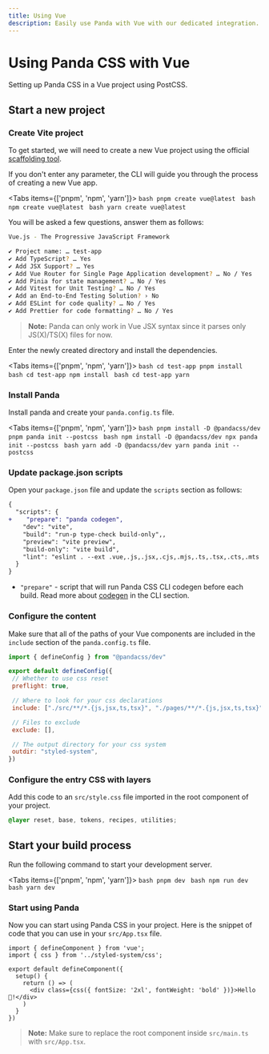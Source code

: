 ```yaml
---
title: Using Vue
description: Easily use Panda with Vue with our dedicated integration.
---
```


# Using Panda CSS with Vue

Setting up Panda CSS in a Vue project using PostCSS.

## Start a new project

<Steps>

### Create Vite project

To get started, we will need to create a new Vue project using the official [scaffolding tool](https://github.com/vuejs/create-vue).

If you don't enter any parameter, the CLI will guide you through the process of creating a new Vue app.

<Tabs items={['pnpm', 'npm', 'yarn']}>
  <Tab>
    ```bash
    pnpm create vue@latest
    ```
  </Tab>
  <Tab>
    ```bash
    npm create vue@latest
    ```
  </Tab>
  <Tab>
    ```bash
    yarn create vue@latest
    ```
  </Tab>
</Tabs>

You will be asked a few questions, answer them as follows:

```bash
Vue.js - The Progressive JavaScript Framework

✔ Project name: … test-app
✔ Add TypeScript? … Yes
✔ Add JSX Support? … Yes
✔ Add Vue Router for Single Page Application development? … No / Yes
✔ Add Pinia for state management? … No / Yes
✔ Add Vitest for Unit Testing? … No / Yes
✔ Add an End-to-End Testing Solution? › No
✔ Add ESLint for code quality? … No / Yes
✔ Add Prettier for code formatting? … No / Yes
```

> **Note:** Panda can only work in Vue JSX syntax since it parses only JS(X)/TS(X) files for now.

Enter the newly created directory and install the dependencies.

<Tabs items={['pnpm', 'npm', 'yarn']}>
  <Tab>
    ```bash
    cd test-app
    pnpm install
    ```
  </Tab>
  <Tab>
    ```bash
    cd test-app
    npm install
    ```
  </Tab>
  <Tab>
    ```bash
    cd test-app
    yarn
    ```
  </Tab>
</Tabs>

### Install Panda

Install panda and create your `panda.config.ts` file.

<Tabs items={['pnpm', 'npm', 'yarn']}>
  <Tab>
    ```bash
    pnpm install -D @pandacss/dev
    pnpm panda init --postcss
    ```
  </Tab>
  <Tab>
    ```bash
    npm install -D @pandacss/dev
    npx panda init --postcss
    ```
  </Tab>
  <Tab>
    ```bash
    yarn add -D @pandacss/dev
    yarn panda init --postcss
    ```
  </Tab>
</Tabs>

### Update package.json scripts

Open your `package.json` file and update the `scripts` section as follows:

```diff {3} filename="package.json"
{
  "scripts": {
+    "prepare": "panda codegen",
    "dev": "vite",
    "build": "run-p type-check build-only",,
    "preview": "vite preview",
    "build-only": "vite build",
    "lint": "eslint . --ext .vue,.js,.jsx,.cjs,.mjs,.ts,.tsx,.cts,.mts --fix --ignore-path .gitignore"
  }
}
```
- `"prepare"` - script that will run Panda CSS CLI codegen before each build. Read more about [codegen](/docs/references/cli#panda-codegen) in the CLI section.

### Configure the content

Make sure that all of the paths of your Vue components are included in the `include` section of the `panda.config.ts` file.

```js {8, 17} filename="panda.config.ts"
import { defineConfig } from "@pandacss/dev"

export default defineConfig({
 // Whether to use css reset
 preflight: true,

 // Where to look for your css declarations
 include: ["./src/**/*.{js,jsx,ts,tsx}", "./pages/**/*.{js,jsx,ts,tsx}"],

 // Files to exclude
 exclude: [],

 // The output directory for your css system
 outdir: "styled-system",
})
```

### Configure the entry CSS with layers

Add this code to an `src/style.css` file imported in the root component of your project.

```css filename="src/style.css"
@layer reset, base, tokens, recipes, utilities;
```

## Start your build process

Run the following command to start your development server.

<Tabs items={['pnpm', 'npm', 'yarn']}>
  <Tab>
    ```bash
    pnpm dev
    ```
  </Tab>
  <Tab>
    ```bash
    npm run dev
    ```
  </Tab>
  <Tab>
    ```bash
    yarn dev
    ```
  </Tab>
</Tabs>

### Start using Panda

Now you can start using Panda CSS in your project.
Here is the snippet of code that you can use in your `src/App.tsx` file.

```tsx filename="src/App.tsx"
import { defineComponent } from 'vue';
import { css } from '../styled-system/css';

export default defineComponent({
  setup() {
    return () => (
      <div class={css({ fontSize: '2xl', fontWeight: 'bold' })}>Hello 🐼!</div>
    )
  }
})
```

> **Note:** Make sure to replace the root component inside `src/main.ts` with `src/App.tsx`.

</Steps>
